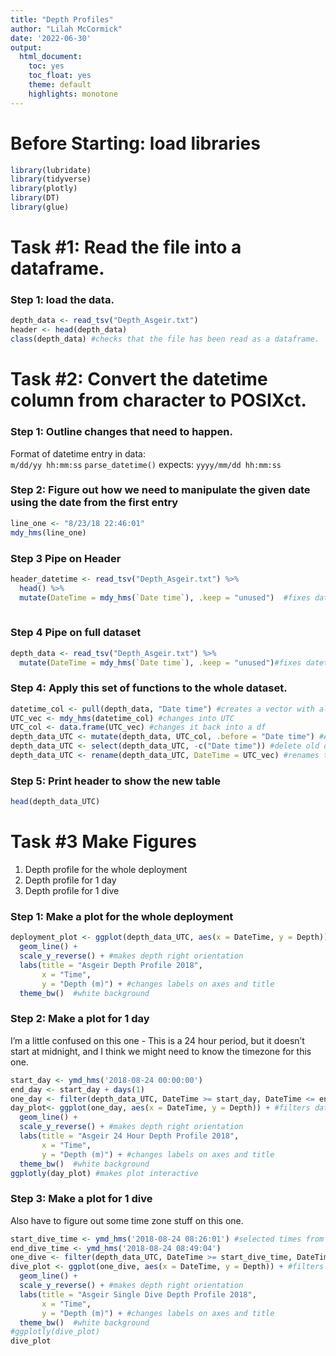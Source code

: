 ```yaml
---
title: "Depth Profiles"
author: "Lilah McCormick"
date: '2022-06-30'
output: 
  html_document:
    toc: yes
    toc_float: yes 
    theme: default 
    highlights: monotone
---
```


# Before Starting: load libraries
```r
library(lubridate)
library(tidyverse)
library(plotly)
library(DT)
library(glue)
```


# Task #1: Read the file into a dataframe.   
### Step 1: load the data.
```r
depth_data <- read_tsv("Depth_Asgeir.txt")
header <- head(depth_data)
class(depth_data) #checks that the file has been read as a dataframe.
```
    
# Task #2: Convert the datetime column from character to POSIXct.   
### Step 1: Outline changes that need to happen.    
Format of datetime entry in data:    
`m/dd/yy hh:mm:ss`
`parse_datetime()` expects: 
`yyyy/mm/dd hh:mm:ss`

### Step 2: Figure out how we need to manipulate the given date using the date from the first entry  
```r
line_one <- "8/23/18 22:46:01"
mdy_hms(line_one)
```

### Step 3 Pipe on Header
```r
header_datetime <- read_tsv("Depth_Asgeir.txt") %>% 
  head() %>% 
  mutate(DateTime = mdy_hms(`Date time`), .keep = "unused")  #fixes datetime 
  
```

### Step 4 Pipe on full dataset 
```r
depth_data <- read_tsv("Depth_Asgeir.txt") %>% 
  mutate(DateTime = mdy_hms(`Date time`), .keep = "unused")#fixes datetime
```

### Step 4: Apply this set of functions to the whole dataset. 
```r
datetime_col <- pull(depth_data, "Date time") #creates a vector with all datetimes
UTC_vec <- mdy_hms(datetime_col) #changes into UTC
UTC_col <- data.frame(UTC_vec) #changes it back into a df 
depth_data_UTC <- mutate(depth_data, UTC_col, .before = "Date time") #Adds UTC datetime column in before old date time column 
depth_data_UTC <- select(depth_data_UTC, -c("Date time")) #delete old datetime column
depth_data_UTC <- rename(depth_data_UTC, DateTime = UTC_vec) #renames the datetime column 
```


### Step 5: Print header to show the new table
```r
head(depth_data_UTC)
```

# Task #3 Make Figures
1. Depth profile for the whole deployment
1. Depth profile for 1 day 
1. Depth profile for 1 dive 

### Step 1: Make a plot for the whole deployment   
```r
deployment_plot <- ggplot(depth_data_UTC, aes(x = DateTime, y = Depth)) + 
  geom_line() +
  scale_y_reverse() + #makes depth right orientation 
  labs(title = "Asgeir Depth Profile 2018",
       x = "Time",
       y = "Depth (m)") + #changes labels on axes and title 
  theme_bw()  #white background 
```

### Step 2: Make a plot for 1 day  

I'm a little confused on this one - This is a 24 hour period, but it doesn't start at midnight, and I think we might need to know the timezone for this one.
```r
start_day <- ymd_hms('2018-08-24 00:00:00')
end_day <- start_day + days(1)
one_day <- filter(depth_data_UTC, DateTime >= start_day, DateTime <= end_day)
day_plot<- ggplot(one_day, aes(x = DateTime, y = Depth)) + #filters datetime to 24 hour period
  geom_line() +
  scale_y_reverse() + #makes depth right orientation 
  labs(title = "Asgeir 24 Hour Depth Profile 2018",
       x = "Time",
       y = "Depth (m)") + #changes labels on axes and title 
  theme_bw()  #white background 
ggplotly(day_plot) #makes plot interactive 
```

### Step 3: Make a plot for 1 dive
Also have to figure out some time zone stuff on this one. 
```r
start_dive_time <- ymd_hms('2018-08-24 08:26:01') #selected times from interactive day plot 
end_dive_time <- ymd_hms('2018-08-24 08:49:04')
one_dive <- filter(depth_data_UTC, DateTime >= start_dive_time, DateTime <= end_dive_time)
dive_plot <- ggplot(one_dive, aes(x = DateTime, y = Depth)) + #filters datetime to 24 hour period
  geom_line() +
  scale_y_reverse() + #makes depth right orientation 
  labs(title = "Asgeir Single Dive Depth Profile 2018",
       x = "Time",
       y = "Depth (m)") + #changes labels on axes and title 
  theme_bw()  #white background 
#ggplotly(dive_plot)
dive_plot
```



